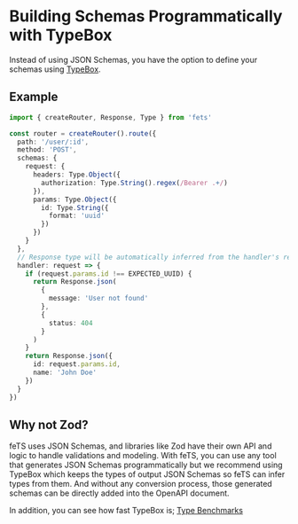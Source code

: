 # Building Schemas Programmatically with TypeBox

Instead of using JSON Schemas, you have the option to define your schemas using
[TypeBox](https://github.com/sinclairzx81/typebox).

## Example

```typescript
import { createRouter, Response, Type } from 'fets'

const router = createRouter().route({
  path: '/user/:id',
  method: 'POST',
  schemas: {
    request: {
      headers: Type.Object({
        authorization: Type.String().regex(/Bearer .+/)
      }),
      params: Type.Object({
        id: Type.String({
          format: 'uuid'
        })
      })
    }
  },
  // Response type will be automatically inferred from the handler's return type
  handler: request => {
    if (request.params.id !== EXPECTED_UUID) {
      return Response.json(
        {
          message: 'User not found'
        },
        {
          status: 404
        }
      )
    }
    return Response.json({
      id: request.params.id,
      name: 'John Doe'
    })
  }
})
```

## Why not Zod?

feTS uses JSON Schemas, and libraries like Zod have their own API and logic to handle validations
and modeling. With feTS, you can use any tool that generates JSON Schemas programmatically but we
recommend using TypeBox which keeps the types of output JSON Schemas so feTS can infer types from
them. And without any conversion process, those generated schemas can be directly added into the
OpenAPI document.

In addition, you can see how fast TypeBox is;
[Type Benchmarks](https://moltar.github.io/typescript-runtime-type-benchmarks/)

